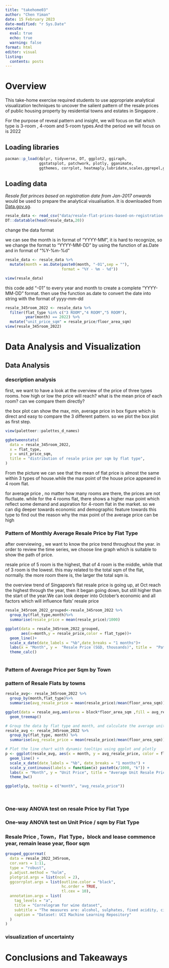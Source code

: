 ```yaml
---
title: "takehome03"
author: "Chen Yiman"
date: 15 February 2023
date-modified: "r Sys.Date"
execute:
  eval: true
  echo: true
  warning: false
format: html
editor: visual
listing: 
  contents: posts
---
```


# Overview

This take-home exercise required students to use appropriate analytical visualization techniques to uncover the salient pattern of the resale prices of public housing property by residential towns and estates in Singapore .

For the purpose of reveal pattern and insight, we will focus on flat which type is 3-room , 4-room and 5-room types.And the period we will focus on is 2022

## Loading libraries

```r
pacman::p_load(dplyr, tidyverse, DT, ggplot2, ggiraph, 
               ggstatsplot, patchwork, plotly, gganimate, 
               ggthemes, corrplot, heatmaply,lubridate,scales,ggrepel,ggpubr,ggbetweenstats,ggplot)
```

## Loading data

*Resale flat princes based on registration date from Jan-2017 onwards* would be used to prepare the analytical visualisation. It is downloaded from [Data.gov.sg](https://data.gov.sg/).

```r

resale_data <- read_csv("data/resale-flat-prices-based-on-registration-date-from-jan-2017-onwards.csv")
DT::datatable(head(resale_data,20))


```

change the data format

we can see the month is in format of "YYYY-MM", it is hard to recognize, so we change the format to "YYYY-MM-DD" by using the function of as.Date and in format of "%Y-%m-%d"

```r
resale_data <- resale_data %>% 
  mutate(month = as.Date(paste0(month, "-01",sep = ""), 
                         format = "%Y - %m - %d"))

```

```r
view(resale_data)
```

this code add "-01" to every year and month to create a complete "YYYY-MM-DD" format. then use the function as.date to convert the date into string with the format of yyyy-mm-dd\

```r
resale_345room_2022 <- resale_data %>%
  filter(flat_type %in% c("3 ROOM","4 ROOM","5 ROOM"),
         year(month) == 2022) %>%
  mutate("unit_price_sqm" = resale_price/floor_area_sqm)
view(resale_345room_2022)       
```

# Data Analysis and Visualization

## Data Analysis

### description analysis

first, we want to have a look at the overview of the price of three types rooms. how high or low the price will reach? what is the mean price of each room? can we compare them directly?

the box plot can show the max, min, average price in box figure which is direct and easy to compare the 3 different pattern. so we plot the box plot as first step.

```r
view(paletteer::palettes_d_names)
```

```r
ggbetweenstats(
  data = resale_345room_2022,
  x = flat_type,
  y = unit_price_sqm,
  title = "distribution of resale price per sqm by flat type",
)

```

From the picture we can see that the mean of flat price is almost the same within 3 types of house.while the max point of the house price appeared in 4 room flat.

for average price , no matter how many rooms are there, the prices are not fluctuate. while for the 4 rooms flat, there shows a higher max point which reflect some demand and aspiration for 4-room flat in the market. so we can dig deeper towards economic and demographic feature towards this type to find out the reason why the max point of the average price can be high

### Pattern of Monthly Average Resale Price by Flat Type

after overviewing , we want to know the price trend throughout the year. in order to review the time series, we choose line graph which is suitable to show the path of price.

resale price of 5 room is the highest, that of 4 room is the middle, while that of 3 room is the lowest. this may related to the total sqm of the flat, normally. the more room there is, the larger the total sqm is.

the overview trend of Singapore's flat resale price is going up, at Oct reach the highest through the year, then it began going down, but still higher than the start of the year.We can look deeper into October's economic and all factors which will influence flats' resale price

```r
resale_345room_2022_grouped<-resale_345room_2022 %>%
  group_by(flat_type,month)%>%
  summarise(resale_price = mean(resale_price)/1000)

ggplot(data = resale_345room_2022_grouped,
       aes(x=month,y = resale_price,color = flat_type))+
  geom_line()+
  scale_x_date(date_labels = "%b",date_breaks = "1 months")+
  labs(x = "Month", y =  "Resale Price (SGD, thousands)", title =  "Pattern of Monthly Average Resale Price by Flat Type (2022)")+
  theme_calc()
  
```

### Pattern of Average Price per Sqm by Town

### **pattern of Resale Flats by towns**

```r
resale_avg<- resale_345room_2022 %>%
  group_by(month,flat_type)%>%
  summarise(avg_resale_price = mean(resale_price)/mean(floor_area_sqm))

ggplot(data = resale_avg,aes(area = block*floor_area_sqm ,fill = avg_resale_price))+
  geom_treemap()
```

```r
# Group the data by flat type and month, and calculate the average unit resale price
resale_avg <- resale_345room_2022 %>%
  group_by(flat_type, month) %>%
  summarise(avg_resale_price = mean(resale_price)/mean(floor_area_sqm))

# Plot the line chart with dynamic tooltips using ggplot and plotly
p <- ggplot(resale_avg, aes(x = month, y = avg_resale_price, color = flat_type, group = flat_type)) +
  geom_line() +
  scale_x_date(date_labels = "%b", date_breaks = "1 months") +
  scale_y_continuous(labels = function(x) paste0(x/1000, "k")) +
  labs(x = "Month", y = "Unit Price", title = "Average Unit Resale Price Trend by Flat Type (2022)") +
  theme_bw()

ggplotly(p, tooltip = c("month", "avg_resale_price"))
```

\

### 

### **One-way ANOVA test on resale Price by Flat Type**

### **One-way ANOVA test on Unit Price / sqm by Flat Type**

### **Resale Price , Town，Flat Type，block and lease commence year, remain lease year, floor sqm**

```r
grouped_ggcorrmat(
  data = resale_2022_345room,
  cor.vars = 1:11,
  type = "robust",
  p.adjust.method = "holm",
  plotgrid.args = list(ncol = 2),
  ggcorrplot.args = list(outline.color = "black", 
                         hc.order = TRUE,
                         tl.cex = 10),
  annotation.args = list(
    tag_levels = "a",
    title = "Correlogram for wine dataset",
    subtitle = "The measures are: alcohol, sulphates, fixed acidity, citric acid, chlorides, residual sugar, density, free sulfur dioxide and volatile acidity",
    caption = "Dataset: UCI Machine Learning Repository"
  )
)
```

### visualization of uncertainty

# **Conclusions and Takeaways**
